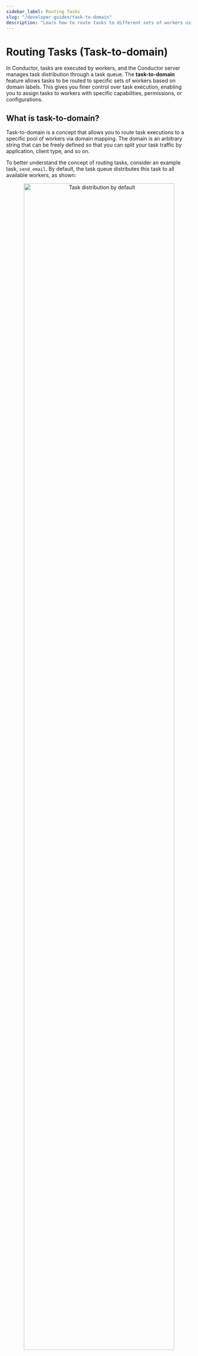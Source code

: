 ```yaml
---
sidebar_label: Routing Tasks
slug: "/developer-guides/task-to-domain"
description: "Learn how to route tasks to different sets of workers using the concept task to domain."
---
```


# Routing Tasks (Task-to-domain)


In Conductor, tasks are executed by workers, and the Conductor server manages task distribution through a task queue. The **task-to-domain** feature allows tasks to be routed to specific sets of workers based on domain labels. This gives you finer control over task execution, enabling you to assign tasks to workers with specific capabilities, permissions, or configurations.

## What is task-to-domain?

Task-to-domain is a concept that allows you to route task executions to a specific pool of workers via domain mapping. The domain is an arbitrary string that can be freely defined so that you can split your task traffic by application, client type, and so on.

To better understand the concept of routing tasks, consider an example task, `send_email`. By default, the task queue distributes this task to all available workers, as shown:

<p align="center"><img src="/content/img/task-routing.png" alt="Task distribution by default" width="90%"
                       height="auto"/></p>

To route this task to a specific group of workers, you can assign it a domain when triggering the workflow. The task is then routed only to workers configured for that domain.

<p align="center"><img src="/content/img/task-routing-domains.png" alt="Task distribution via dedicated domains" width="90%"
                       height="auto"/></p>

Here, the `send_email` task has two additional sets of worker instances that listen to specific domain-based tasks. For example, all the tasks triggered with domain `dedicated_for_app_x` are sent to the workers configured with domain `dedicated_for_app_x`.

The task-to-domain feature is useful in the following scenarios:

- Ensuring that the task is routed to a worker with the appropriate permissions.
- Load balancing or prioritizing some tasks with a set of dedicated workers.
- Implementing unique task-related configuration by domain, such as retry policy.
- Debugging a task with a worker deployed on a local machine or a worker running a different version of the code.

While these use cases can be achieved by creating separate task definitions, task-to-domain is more flexible. For example, in production environments, instead of creating new task definitions, you can use the same task definition while customizing routing based on the domain.

## Routing tasks using task-to-domain​

To successfully route a task by domain:

1. Configure workers to poll for tasks mapped to a specific domain.
2. When triggering the workflow, ensure `taskToDomain` is mapped to the correct domain.

### Worker configuration

Workers must be configured to listen for tasks mapped with a specific domain. Below are examples demonstrating how to set up workers to poll for tasks in the `test` domain across various programming languages:

<Tabs>
<TabItem value="Java" label="Java">

The following table shows the order of precedence when initializing the task domain for a worker. Suppose a system property is set according to the table below. In that case, it takes priority over initializing the taskToDomain map or passing the domain as an argument when using annotations. If `${TASK_NAME}` is replaced by `all` in the system property name, then all workers will pick up that task domain.

<br></br>

| Description                                | PropertyName                           | Example                                        |
| ------------------------------------------ | -------------------------------------- | ---------------------------------------------- |
| System property by **taskName**            | `conductor.worker.${TASK_NAME}.domain` | `conductor.worker.taskName.domain=test`        |
| System property for **all** workers        | `conductor.worker.all.domain`          | `conductor.worker.all.domain=test`             |
| Class `TaskRunner` constructor param       | `taskToDomain`                         | `taskToDomain=Map.of("taskName", "test")`      |
| Annotation `@WorkerTask` constructor param | `domain`                               | `@WorkerTask(value="taskName", domain="test")` |

**Code example for `TaskRunner`**:

```java
Map<String, String> taskToDomains = new HashMap<>();
taskToDomains.put("taskName", "test");
Map<String, Integer> taskThreadCount = new HashMap<>();

TaskRunnerConfigurer.Builder builder = new TaskRunnerConfigurer.Builder(taskClient, workers);
TaskRunnerConfigurer taskRunner = builder.withTaskToDomain(taskToDomains).build();

```

**Code example for `@WorkerTask`**:

```java
@WorkerTask(value="taskName", domain="test")
public TaskResult sendAnnotatedTaskDomain(Task task) {
    TaskResult result = new TaskResult(task);
    // Populate result here
    return result;
}

```

In the example above, we map the task `taskName` to the domain `test`. Only workers configured to poll for the `test` domain will execute the task when the workflow is triggered. [See the complete code here](https://github.com/orkes-io/orkes-conductor-client/blob/main/examples/java/io/orkes/conductor/sdk/examples/TaskDomainWorker.java).

</TabItem>
<TabItem value="Python" label="Python">

```python
# Function Worker
def execute(task: Task) -> TaskResult:
    task_result = TaskResult(
        task_id=task.task_id,
        workflow_instance_id=task.workflow_instance_id,
        worker_id='your_custom_id'
    )
    task_result.add_output_data('worker_style', 'function')
    task_result.status = TaskResultStatus.COMPLETED
    return task_result


# Class Worker
class SimpleWorker(WorkerInterface):
    def execute(self, task: Task) -> TaskResult:
        task_result = self.get_task_result_from_task(task)
        task_result.add_output_data('worker_style', 'class')
        task_result.status = TaskResultStatus.COMPLETED
        return task_result

    def get_polling_interval_in_seconds(self) -> float:
        return 0.4

    # Overriding it for specifying the DOMAIN of class workers
    def get_domain(self) -> str:
        return "test"


def startTaskRunnerWorkers():
    configuration = Configuration(
        authentication_settings=AuthenticationSettings(
            key_id='key',
            key_secret='secret'
        ),
        server_api_url='https://developer.orkescloud.com/api',
        debug=True
    )

    workers = [
        Worker(
            task_definition_name='task_1',
            execute_function=execute,
            poll_interval=0.25,
            domain="test" # specifying DOMAIN for function workers
        ),
        SimpleWorker(task_definition_name="task_2")
    ]
```

In this example, we configure the `SimpleWorker` to listen for tasks with the `test` domain by implementing the `get_domain()` method. [See additional examples](https://github.com/conductor-sdk/conductor-python/tree/main/docs/worker#task-domains).

</TabItem>
<TabItem value="JavaScript" label="JavaScript">

```javascript
// You can specify on the worker
export const userInfoWorker = () => {
  return {
    domain: "myDomain",
    taskDefName: GET_USER_INFO,
    execute: async ({ inputData }) => {
      const userId = inputData?.userId;
      return {
        outputData: {
          email: `${userId}@email.com`,
          phoneNumber: "555-555-5555",
        },
        status: "COMPLETED",
      };
    },
  };
};
// or on the Poller Option
new TaskManager(client, workers, {
  logger: console,
  options: { concurrency: 5, pollInterval: 100, domain: "domain" },
});
// *Note* worker domain has precedence over the domain passed in the poller
```

</TabItem>
<TabItem value="typescript" label="Typescript">

```typescript
// You can specify on the worker
export const userInfoWorker = (): ConductorWorker => {
  return {
    domain: "myDomain",
    taskDefName: GET_USER_INFO,
    execute: async ({ inputData }) => {
      const userId = inputData?.userId;
      return {
        outputData: {
          email: `${userId}@email.com`,
          phoneNumber: "555-555-5555",
        },
        status: "COMPLETED",
      };
    },
  };
};

// or on the Poller Option
new TaskManager(client, workers, {
  logger: console,
  options: { concurrency: 5, pollInterval: 100, domain: "domain" },
});
// *Note* worker domain has precedence over the domain passed in the poller
```

</TabItem>
<TabItem value="Clojure" label="Clojure">

```clojure
(runner-executer-for-workers options [worker] 1 {:domain 'some-domain'})
```

</TabItem>
</Tabs>

### Workflow configuration

When you start a workflow, you can specify which tasks must run on which domains.

<Tabs>
<TabItem value="Using API" label="Using API">

Use the [Start Workflow Execution API](https://orkes.io/content/reference-docs/api/workflow/start-workflow-execution) to trigger the workflow by providing the `taskToDomain` as the input payload.

```
POST /api/workflow/{name}
```

</TabItem>
<TabItem value="Using Conductor UI" label="Using Conductor UI">

For running a workflow from the Conductor UI, define the following task-to-domain mapping:

```json
{
  "task_x": "test"
}
```

<p align="center"><img src="/content/img/task-to-domain.png" alt="Task To Domain mapping while invoking workflows" width="100%" height="auto"></img></p>

</TabItem>
</Tabs>

### RBAC configuration

While configuring groups or applications in Conductor, you can add granular permissions to access specific resources. This includes granting permission to specific domains and allowing applications or groups to execute all tasks under that domain by eliminating the need to configure access for individual tasks.

To enable domain permissions:

1. Go to **Access Control** > **Applications/Groups** in the left menu on your Conductor cluster.
2. Select your application or group.
3. Scroll down to **Permissions**, and select **(+) Add Permission**.
4. Under the **Domain** tab, select **(+) Add**, and enter the domain name.
5. Enable the **Execute** toggle.
6. Select **Add Permissions**.

The application/group can now execute all tasks under the specified domain.

## Fallback task-to-domain​

A fallback domain is a secondary or backup domain that the system will use if the primary domain fails or is unreachable. These domains can only be specified when triggering a workflow, as clients polling for tasks can use only one domain at a time.

Conductor tracks the last polling time for each worker. When assigning tasks, it first checks if any active workers are available for the primary domain. If no active workers are found, the Conductor tries the next domain in the fallback sequence.

:::note Notes

- A worker is considered active if the polled time is within the active threshold, which defaults to 10 seconds.
- Workers do not poll when they are busy doing work and resume polling after completing their tasks.
- The active threshold can be adjusted using the configuration field `conductor.app.activeWorkerLastPollTimeout`. This applies to all worker tasks, so extending the duration slows down the fallback response behavior across all tasks.
- The domain of a task is determined at the time when the task is scheduled. Therefore, a domain worker becoming available after a task is scheduled will not change the domain of the already scheduled task.
  :::

A fallback mapping for `task_x’ is as follows:

```json
{
  "task_x": "test,fallback,NO_DOMAIN"
}
```

In this configuration,

- Conductor first assigns the task to workers in the `test` domain if available.
- If no workers are active in the `test` domain, it tries the `fallback` domain.
- If neither `test` nor `fallback` have active workers, the task is assigned to `NO_DOMAIN`.

:::note Notes

- `NO_DOMAIN` is a generic keyword for workers with no domain.
- Always use `NO_DOMAIN` as the final fallback option.
- If `NO_DOMAIN` is not included, the task falls back to subsequent domains. If it reaches an inactive domain, it remains there indefinitely until workers for that domain become active.
- Use the `*` token to apply domains for all tasks. This can be overridden by providing task-specific mappings along with `*`.
  :::

## Example

<details>
<summary>Using fallback domain</summary>
In this example, we’ll assume the `taskToDomain` mapping is as follows:

```json
"taskToDomain": {
  "*": "mydomain",
  "task-a": "NO_DOMAIN",
  "task-b": "abc, NO_DOMAIN",
  "task-c": "someInactiveDomain1, someInactiveDomain2"
}
```

Here,

- The `task-a` is routed to the `NO_DOMAIN` queue, meaning it doesn't have an assigned domain.
- The `task-b` is routed first to the `abc` domain if available, or otherwise to the default domain (`NO_DOMAIN`).
- The `task-c` is routed to the `someInactiveDomain1` and then to the `someInactiveDomain2`, but these are inactive, so they may not be processed in these domains.
- All other tasks in this workflow are routed to `mydomain`.

</details>
